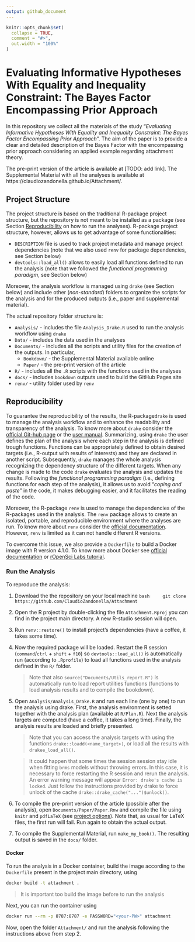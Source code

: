 ```yaml
---
output: github_document
---
```


<!-- README.md is generated from README.Rmd. Please edit that file -->

```r
knitr::opts_chunk$set(
  collapse = TRUE,
  comment = "#>",
  out.width = "100%"
)
```

# Evaluating Informative Hypotheses With Equality and Inequality Constraint: The Bayes Factor Encompassing Prior Approach

In this repository we collect all the materials of the study “*Evaluating Informative Hypotheses With Equality and Inequality Constraint: The Bayes Factor Encompassing Prior Approach*”. The aim of the paper is to provide a clear and detailed description of the Bayes Factor with the encompassing prior approach considering an applied example regarding attachment theory.

The pre-print version of the article is available at [TODO: add link]. The Supplemental Material with all the analyses is available at https://claudiozandonella.github.io/Attachment/.

## Project Structure

The project structure is based on the traditional R-package project structure, but the repository is not meant to be installed as a package (see Section [Reproducibility](#reproducibility) on how to run the analyses). R-package project structure, however, allows us to get advantage of some functionalities:

- `DESCRIPTION` file is used to track project metadata and manage project dependencies (note that we also used `renv` for package dependencies, see Section below)
- `devtools::load_all()` allows to easily load all functions defined to run the analysis (note that we followed the *functional programming paradigm*, see Section below)

Moreover, the analysis workflow is managed using `drake` (see Section below) and include other (*non-standard*) folders to organize the scripts for the analysis and for the produced outputs (i.e., paper and supplemental material).


The actual repository folder structure is:

- `Analysis/` - includes the file `Analysis_Drake.R` used to run the analysis workflow using `drake`
- `Data/` - includes the data used in the analyses
- `Documents/` - includes all the scripts and utility files for the creation of the outputs. In particular,
  - `Bookdown/` - the Supplemental Material available online
  - `Paper/` - the pre-print version of the article
- `R/` - includes all the `.R` scripts with the functions used in the analyses
- `docs/` - includes `bookdown` outputs used to build the GitHub Pages site
- `renv/` - utility folder used by `renv`


## Reproducibility {#reproducibility}

To guarantee the reproducibility of the results, the R-package`drake` is used to manage the analysis workflow and to enhance the readability and transparency of the analysis. To know more about `drake` consider the [official Git-hub page](https://github.com/ropensci/drake) or the [user manual](https://books.ropensci.org/drake/). Summarizing, using `drake` the user defines the plan of the analysis where each step in the analysis is defined trough functions. Functions can be appropriately defined to obtain desired targets (i.e., R-output with results of interests) and they are declared in another script. Subsequently, `drake` manages the whole analysis recognizing the dependency structure of the different targets. When any change is made to the code `drake` evaluates the analysis and updates the results. Following the *functional programming paradigm* (i.e., defining functions for each step of the analysis), it allows us to avoid "*coping and paste*" in the code, it makes debugging easier, and it facilitates the reading of the code.

Moreover, the R-package `renv` is used to manage the dependencies of the R-packages used in the analysis. The `renv` package allows to create an isolated, portable, and reproducible environment where the analyses are run. To know more about `renv` consider the [official documentation](https://rstudio.github.io/renv/articles/renv.html). However, `renv` is limited as it can not handle different R versions.

To overcome this issue, we also provide a `Dockerfile` to build a Docker image with R version 4.1.0. To know more about Docker see [official documentation](https://www.docker.com/) or 
[rOpenSci Labs tutorial](https://jsta.github.io/r-docker-tutorial/).


### Run the Analysis

To reproduce the analysis:

1. Download the the repository on your local machine
    ```bash
    git clone https://github.com/ClaudioZandonella/Attachment
    ```
1. Open the R project by double-clicking the file `Attachment.Rproj` you can find in the project main directory. A new R-studio session will open.
1. Run `renv::restore()` to install project's dependencies (have a coffee, it takes some time).
1. Now the required package will be loaded. Restart the R session (`command`/`ctrl` + `shift` + `f10`) so `devtools::load_all()` is automatically run (according to `.Rprofile`) to load all functions used in the analysis defined in the `R/` folder. 

    > Note that also `source("Documents/Utils_report.R")` is automatically run to load report utilities functions (functions to load analysis results and to compile the bookdown).
    
1. Open `Analysis/Analysis_Drake.R` and run each line (one by one) to run the analysis using drake. First, the analysis environment is setted together with the analysis plan (available at `R/Plan.R`). Next the analysis targets are computed (have a coffee, it takes a long time). Finally, the analysis results are loaded and briefly presented.

    > Note that you can access the analysis targets with using the functions `drake::loadd(<name_target>)`, or load all the results with `drakee_load_all()`.

    > It could happen that some times the session session stay idle when fitting `brms` models without throwing errors. In this case, it is necessary to force restarting the R session and rerun the analysis. An error warning message will appear `Error: drake's cache is locked`. Just follow the instructions provided by drake to force unlock of the cache  `drake::drake_cache("...")$unlock()`.
    
1. To compile the pre-print version of the article (possible after the analysis), open `Documents/Paper/Paper.Rnw` and compile the file using `knitr` and `pdfLaTeX` (see [project options](https://support.rstudio.com/hc/en-us/articles/200532247-Weaving-Rnw-Files-in-the-RStudio-IDE)). Note that, as usual for LaTeX files, the first run will fail. Run again to obtain the actual output. 
1. To compile the Supplemental Material, run `make_my_book()`. The resulting output is saved in the `docs/` folder.

#### Docker

To run the analysis in a Docker container, build the image according to the `Dockerfile` present in the project main directory, using
```bash
docker build -t attachment .
```

> It is important too build the image before to run the analysis

Next, you can run the container using
```bash
docker run --rm -p 8787:8787 -e PASSWORD="<your-PW>" attachment
```

Now, open the folder `Attachment/` and run the analysis following the instructions above from step 2.
